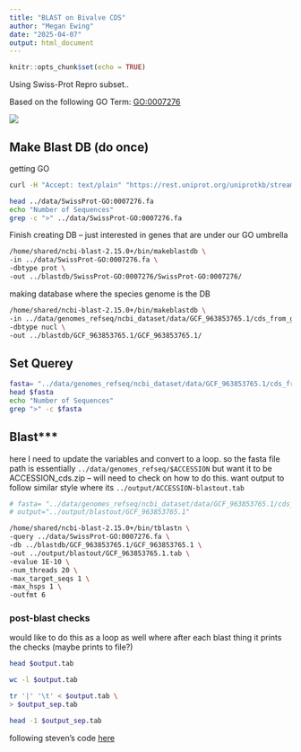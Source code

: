 ```yaml
---
title: "BLAST on Bivalve CDS"
author: "Megan Ewing"
date: "2025-04-07"
output: html_document
---
```


```r
knitr::opts_chunk$set(echo = TRUE)
```

Using Swiss-Prot Repro subset..

Based on the following GO Term: [GO:0007276](https://www.ebi.ac.uk/QuickGO/term/GO:0007276)

![](images/GO0007276_ancestorchart.png)

## Make Blast DB (do once)

getting GO

```bash
curl -H "Accept: text/plain" "https://rest.uniprot.org/uniprotkb/stream?format=fasta&query=%28%28go%3A0007276%29%29+AND+%28reviewed%3Atrue%29" -o ../data/SwissProt-GO:0007276.fa
```

```bash
head ../data/SwissProt-GO:0007276.fa
echo "Number of Sequences"
grep -c ">" ../data/SwissProt-GO:0007276.fa 
```

Finish creating DB -- just interested in genes that are under our GO umbrella

```bash

/home/shared/ncbi-blast-2.15.0+/bin/makeblastdb \
-in ../data/SwissProt-GO:0007276.fa \
-dbtype prot \
-out ../blastdb/SwissProt-GO:0007276/SwissProt-GO:0007276/
```

making database where the species genome is the DB

```bash

/home/shared/ncbi-blast-2.15.0+/bin/makeblastdb \
-in ../data/genomes_refseq/ncbi_dataset/data/GCF_963853765.1/cds_from_genomic.fna \
-dbtype nucl \
-out ../blastdb/GCF_963853765.1/GCF_963853765.1/
```

## Set Querey

```bash
fasta= "../data/genomes_refseq/ncbi_dataset/data/GCF_963853765.1/cds_from_genomic.fna"
head $fasta
echo "Number of Sequences"
grep ">" -c $fasta
```

## Blast\*\*\*

here I need to update the variables and convert to a loop. so the fasta file path is essentially `../data/genomes_refseq/$ACCESSION` but want it to be ACCESSION_cds.zip -- will need to check on how to do this. want output to follow similar style where its `../output/ACCESSION-blastout.tab`

```bash
# fasta= "../data/genomes_refseq/ncbi_dataset/data/GCF_963853765.1/cds_from_genomic.fna"
# output="../output/blastout/GCF_963853765.1"

/home/shared/ncbi-blast-2.15.0+/bin/tblastn \
-query ../data/SwissProt-GO:0007276.fa \
-db ../blastdb/GCF_963853765.1/GCF_963853765.1 \
-out ../output/blastout/GCF_963853765.1.tab \
-evalue 1E-10 \
-num_threads 20 \
-max_target_seqs 1 \
-max_hsps 1 \
-outfmt 6
```

### post-blast checks

would like to do this as a loop as well where after each blast thing it prints the checks (maybe prints to file?)

```bash
head $output.tab
```

```bash
wc -l $output.tab
```

```bash
tr '|' '\t' < $output.tab \
> $output_sep.tab

head -1 $output_sep.tab
```

following steven's code [here](https://sr320.github.io/tumbling-oysters/posts/sr320-23-repro/)
